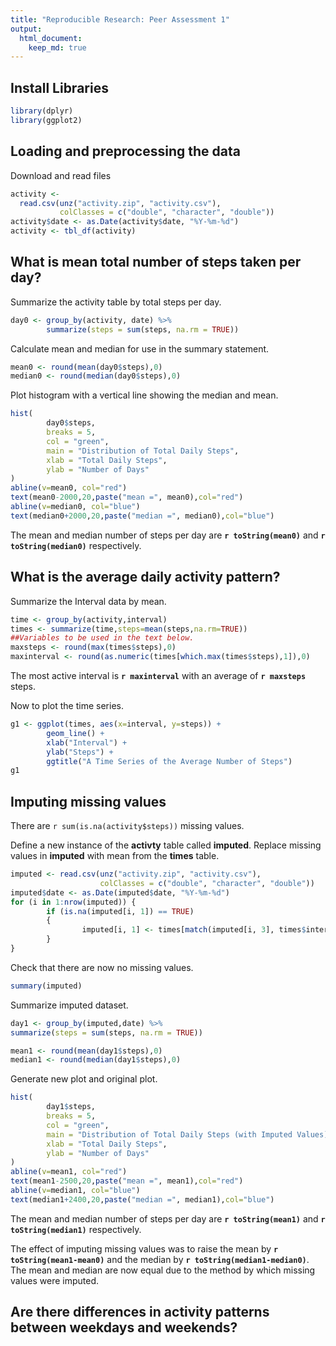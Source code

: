```yaml
---
title: "Reproducible Research: Peer Assessment 1"
output: 
  html_document:
    keep_md: true
---
```

## Install Libraries
```r
library(dplyr)
library(ggplot2)
```
## Loading and preprocessing the data
Download and read files
```r
activity <-
  read.csv(unz("activity.zip", "activity.csv"),
           colClasses = c("double", "character", "double"))
activity$date <- as.Date(activity$date, "%Y-%m-%d")
activity <- tbl_df(activity)
```

## What is mean total number of steps taken per day?
Summarize the activity table by total steps per day.
```r
day0 <- group_by(activity, date) %>%
        summarize(steps = sum(steps, na.rm = TRUE))
```
Calculate mean and median for use in the summary statement.
```r
mean0 <- round(mean(day0$steps),0)
median0 <- round(median(day0$steps),0)
```
Plot histogram with a vertical line showing the median and mean.
```r
hist(
        day0$steps,
        breaks = 5,
        col = "green",
        main = "Distribution of Total Daily Steps",
        xlab = "Total Daily Steps",
        ylab = "Number of Days"
)
abline(v=mean0, col="red")
text(mean0-2000,20,paste("mean =", mean0),col="red")
abline(v=median0, col="blue")
text(median0+2000,20,paste("median =", median0),col="blue")
```

The mean and median number of steps per day are **`r toString(mean0)`** and **`r toString(median0)`** respectively.

## What is the average daily activity pattern?
Summarize the Interval data by mean.
```r
time <- group_by(activity,interval)
times <- summarize(time,steps=mean(steps,na.rm=TRUE))
##Variables to be used in the text below. 
maxsteps <- round(max(times$steps),0)
maxinterval <- round(as.numeric(times[which.max(times$steps),1]),0)
```
The most active interval is **`r maxinterval`** with an average of **`r maxsteps`** steps.

Now to plot the time series.
```r
g1 <- ggplot(times, aes(x=interval, y=steps)) +
        geom_line() +
        xlab("Interval") +
        ylab("Steps") +
        ggtitle("A Time Series of the Average Number of Steps")
g1
```


## Imputing missing values
There are `r sum(is.na(activity$steps))` missing values.

Define a new instance of the **activty** table called **imputed**.
Replace missing values in **imputed** with mean from the **times** table.
```r
imputed <- read.csv(unz("activity.zip", "activity.csv"),
                    colClasses = c("double", "character", "double"))
imputed$date <- as.Date(imputed$date, "%Y-%m-%d")
for (i in 1:nrow(imputed)) {
        if (is.na(imputed[i, 1]) == TRUE)
        {
                imputed[i, 1] <- times[match(imputed[i, 3], times$interval), 2]
        }
}
```
Check that there are now no missing values.
```r
summary(imputed)
```

Summarize imputed dataset.
```r
day1 <- group_by(imputed,date) %>%
summarize(steps = sum(steps, na.rm = TRUE))

mean1 <- round(mean(day1$steps),0)
median1 <- round(median(day1$steps),0)
```
Generate new plot and original plot.
```r
hist(
        day1$steps,
        breaks = 5,
        col = "green",
        main = "Distribution of Total Daily Steps (with Imputed Values)",
        xlab = "Total Daily Steps",
        ylab = "Number of Days"
)
abline(v=mean1, col="red")
text(mean1-2500,20,paste("mean =", mean1),col="red")
abline(v=median1, col="blue")
text(median1+2400,20,paste("median =", median1),col="blue")
```
The mean and median number of steps per day are **`r toString(mean1)`** and **`r toString(median1)`** respectively.

The effect of imputing missing values was to raise the mean by **`r toString(mean1-mean0)`** and the median by **`r toString(median1-median0)`**. The mean and median are now equal due to the method by which missing values were imputed.

## Are there differences in activity patterns between weekdays and weekends?
